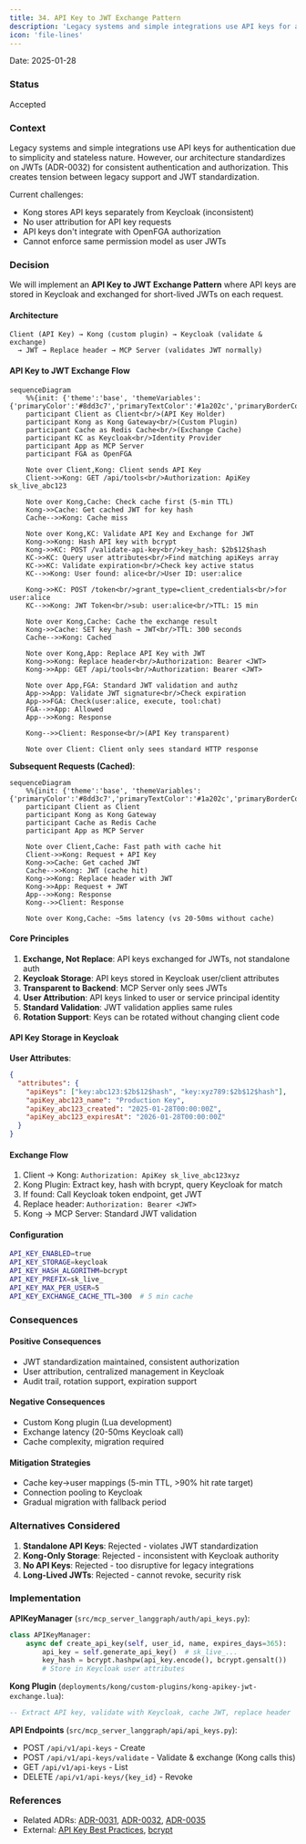 ```yaml
---
title: 34. API Key to JWT Exchange Pattern
description: 'Legacy systems and simple integrations use API keys for authentication due to simplicity and stateless nature. However, our architecture standardiz...'
icon: 'file-lines'
---
```



Date: 2025-01-28

### Status

Accepted

### Context

Legacy systems and simple integrations use API keys for authentication due to simplicity and stateless nature. However, our architecture standardizes on JWTs (ADR-0032) for consistent authentication and authorization. This creates tension between legacy support and JWT standardization.

Current challenges:
- Kong stores API keys separately from Keycloak (inconsistent)
- No user attribution for API key requests
- API keys don't integrate with OpenFGA authorization
- Cannot enforce same permission model as user JWTs

### Decision

We will implement an **API Key to JWT Exchange Pattern** where API keys are stored in Keycloak and exchanged for short-lived JWTs on each request.

#### Architecture

```
Client (API Key) → Kong (custom plugin) → Keycloak (validate & exchange)
  → JWT → Replace header → MCP Server (validates JWT normally)
```

#### API Key to JWT Exchange Flow

```mermaid
sequenceDiagram
    %%{init: {'theme':'base', 'themeVariables': {'primaryColor':'#8dd3c7','primaryTextColor':'#1a202c','primaryBorderColor':'#2a9d8f','lineColor':'#fb8072','secondaryColor':'#fdb462','tertiaryColor':'#b3de69','actorBkg':'#8dd3c7','actorBorder':'#2a9d8f','actorTextColor':'#1a202c','actorLineColor':'#2a9d8f','signalColor':'#7cb342','signalTextColor':'#1a202c','labelBoxBkgColor':'#fdb462','labelBoxBorderColor':'#e67e22','labelTextColor':'#1a202c','noteBorderColor':'#e67e22','noteBkgColor':'#fdb462','noteTextColor':'#1a202c','activationBorderColor':'#7cb342','activationBkgColor':'#b3de69','sequenceNumberColor':'#4a5568'}}}%%
    participant Client as Client<br/>(API Key Holder)
    participant Kong as Kong Gateway<br/>(Custom Plugin)
    participant Cache as Redis Cache<br/>(Exchange Cache)
    participant KC as Keycloak<br/>Identity Provider
    participant App as MCP Server
    participant FGA as OpenFGA

    Note over Client,Kong: Client sends API Key
    Client->>Kong: GET /api/tools<br/>Authorization: ApiKey sk_live_abc123

    Note over Kong,Cache: Check cache first (5-min TTL)
    Kong->>Cache: Get cached JWT for key hash
    Cache-->>Kong: Cache miss

    Note over Kong,KC: Validate API Key and Exchange for JWT
    Kong->>Kong: Hash API key with bcrypt
    Kong->>KC: POST /validate-api-key<br/>key_hash: $2b$12$hash
    KC->>KC: Query user attributes<br/>Find matching apiKeys array
    KC->>KC: Validate expiration<br/>Check key active status
    KC-->>Kong: User found: alice<br/>User ID: user:alice

    Kong->>KC: POST /token<br/>grant_type=client_credentials<br/>for user:alice
    KC-->>Kong: JWT Token<br/>sub: user:alice<br/>TTL: 15 min

    Note over Kong,Cache: Cache the exchange result
    Kong->>Cache: SET key_hash → JWT<br/>TTL: 300 seconds
    Cache-->>Kong: Cached

    Note over Kong,App: Replace API Key with JWT
    Kong->>Kong: Replace header<br/>Authorization: Bearer <JWT>
    Kong->>App: GET /api/tools<br/>Authorization: Bearer <JWT>

    Note over App,FGA: Standard JWT validation and authz
    App->>App: Validate JWT signature<br/>Check expiration
    App->>FGA: Check(user:alice, execute, tool:chat)
    FGA-->>App: Allowed
    App-->>Kong: Response

    Kong-->>Client: Response<br/>(API Key transparent)

    Note over Client: Client only sees standard HTTP response

```
**Subsequent Requests (Cached)**:
```mermaid
sequenceDiagram
    %%{init: {'theme':'base', 'themeVariables': {'primaryColor':'#8dd3c7','primaryTextColor':'#1a202c','primaryBorderColor':'#2a9d8f','lineColor':'#fb8072','secondaryColor':'#fdb462','tertiaryColor':'#b3de69','actorBkg':'#8dd3c7','actorBorder':'#2a9d8f','actorTextColor':'#1a202c','actorLineColor':'#2a9d8f','signalColor':'#7cb342','signalTextColor':'#1a202c','labelBoxBkgColor':'#fdb462','labelBoxBorderColor':'#e67e22','labelTextColor':'#1a202c','noteBorderColor':'#e67e22','noteBkgColor':'#fdb462','noteTextColor':'#1a202c','activationBorderColor':'#7cb342','activationBkgColor':'#b3de69','sequenceNumberColor':'#4a5568'}}}%%
    participant Client as Client
    participant Kong as Kong Gateway
    participant Cache as Redis Cache
    participant App as MCP Server

    Note over Client,Cache: Fast path with cache hit
    Client->>Kong: Request + API Key
    Kong->>Cache: Get cached JWT
    Cache-->>Kong: JWT (cache hit)
    Kong->>Kong: Replace header with JWT
    Kong->>App: Request + JWT
    App-->>Kong: Response
    Kong-->>Client: Response

    Note over Kong,Cache: ~5ms latency (vs 20-50ms without cache)

```
#### Core Principles

1. **Exchange, Not Replace**: API keys exchanged for JWTs, not standalone auth
2. **Keycloak Storage**: API keys stored in Keycloak user/client attributes
3. **Transparent to Backend**: MCP Server only sees JWTs
4. **User Attribution**: API keys linked to user or service principal identity
5. **Standard Validation**: JWT validation applies same rules
6. **Rotation Support**: Keys can be rotated without changing client code

#### API Key Storage in Keycloak

**User Attributes**:
```json
{
  "attributes": {
    "apiKeys": ["key:abc123:$2b$12$hash", "key:xyz789:$2b$12$hash"],
    "apiKey_abc123_name": "Production Key",
    "apiKey_abc123_created": "2025-01-28T00:00:00Z",
    "apiKey_abc123_expiresAt": "2026-01-28T00:00:00Z"
  }
}
```
#### Exchange Flow

1. Client → Kong: `Authorization: ApiKey sk_live_abc123xyz`
2. Kong Plugin: Extract key, hash with bcrypt, query Keycloak for match
3. If found: Call Keycloak token endpoint, get JWT
4. Replace header: `Authorization: Bearer <JWT>`
5. Kong → MCP Server: Standard JWT validation

#### Configuration

```bash
API_KEY_ENABLED=true
API_KEY_STORAGE=keycloak
API_KEY_HASH_ALGORITHM=bcrypt
API_KEY_PREFIX=sk_live_
API_KEY_MAX_PER_USER=5
API_KEY_EXCHANGE_CACHE_TTL=300  # 5 min cache
```
### Consequences

#### Positive Consequences
- JWT standardization maintained, consistent authorization
- User attribution, centralized management in Keycloak
- Audit trail, rotation support, expiration support

#### Negative Consequences
- Custom Kong plugin (Lua development)
- Exchange latency (20-50ms Keycloak call)
- Cache complexity, migration required

#### Mitigation Strategies
- Cache key→user mappings (5-min TTL, >90% hit rate target)
- Connection pooling to Keycloak
- Gradual migration with fallback period

### Alternatives Considered

1. **Standalone API Keys**: Rejected - violates JWT standardization
2. **Kong-Only Storage**: Rejected - inconsistent with Keycloak authority
3. **No API Keys**: Rejected - too disruptive for legacy integrations
4. **Long-Lived JWTs**: Rejected - cannot revoke, security risk

### Implementation

**APIKeyManager** (`src/mcp_server_langgraph/auth/api_keys.py`):
```python
class APIKeyManager:
    async def create_api_key(self, user_id, name, expires_days=365):
        api_key = self.generate_api_key()  # sk_live_...
        key_hash = bcrypt.hashpw(api_key.encode(), bcrypt.gensalt())
        # Store in Keycloak user attributes
```
**Kong Plugin** (`deployments/kong/custom-plugins/kong-apikey-jwt-exchange.lua`):
```lua
-- Extract API key, validate with Keycloak, cache JWT, replace header
```

**API Endpoints** (`src/mcp_server_langgraph/api/api_keys.py`):
- POST `/api/v1/api-keys` - Create
- POST `/api/v1/api-keys/validate` - Validate & exchange (Kong calls this)
- GET `/api/v1/api-keys` - List
- DELETE `/api/v1/api-keys/{key_id}` - Revoke

### References

- Related ADRs: [ADR-0031](/architecture/adr-0031-keycloak-authoritative-identity), [ADR-0032](/architecture/adr-0032-jwt-standardization), [ADR-0035](/architecture/adr-0035-kong-jwt-validation)
- External: [API Key Best Practices](https://cloud.google.com/endpoints/docs/openapi/when-why-api-key), [bcrypt](https://en.wikipedia.org/wiki/Bcrypt)
